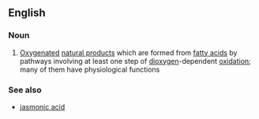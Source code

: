 ==English==

===Noun===
{{en-noun}}

#{{biochemistry}} [[Oxygenate]]d [[natural product]]s which are formed from [[fatty acid]]s by pathways involving at least one step of [[dioxygen]]-dependent [[oxidation]]; many of them have physiological functions

===See also===
*[[jasmonic acid]]